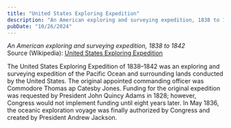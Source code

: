 ```yaml
---
title: "United States Exploring Expedition"
description: "An American exploring and surveying expedition, 1838 to 1842"
pubDate: "10/26/2024"
---
```


*An American exploring and surveying expedition, 1838 to 1842*  
Source (Wikipedia): [United States Exploring Expedition][1]

The United States Exploring Expedition of 1838–1842 was an exploring and surveying expedition of the Pacific Ocean and surrounding lands conducted by the United States. The original appointed commanding officer was Commodore Thomas ap Catesby Jones. Funding for the original expedition was requested by President John Quincy Adams in 1828; however, Congress would not implement funding until eight years later. In May 1836, the oceanic exploration voyage was finally authorized by Congress and created by President Andrew Jackson.

[1]: https://en.wikipedia.org/wiki/United_States_Exploring_Expedition
